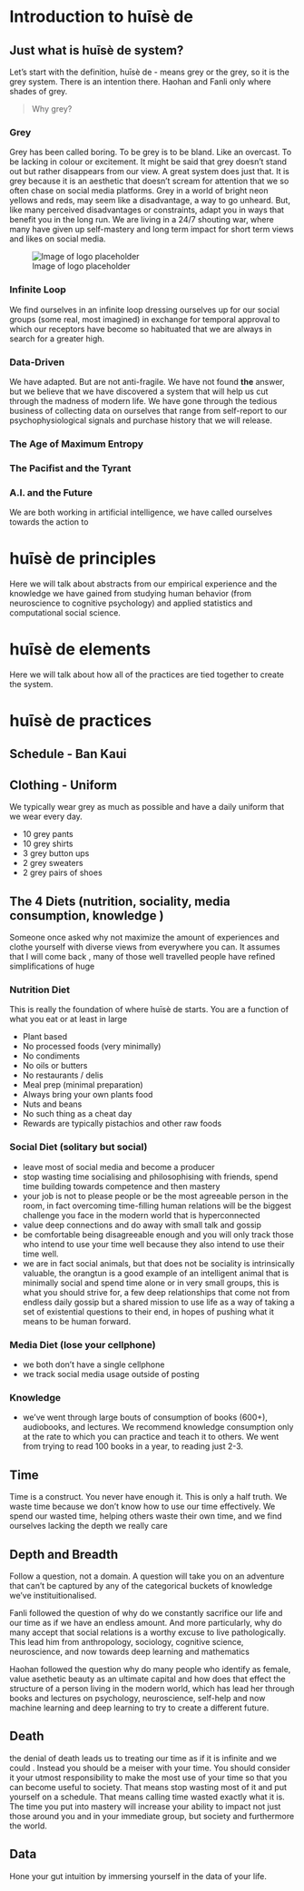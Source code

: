 # Introduction to huīsè de {#intro}

## Just what is huīsè de system?

Let's start with the definition, huīsè de - means grey or the grey, so it is the grey system. There is an intention there. Haohan and Fanli only where shades of grey. 


> Why grey?

### Grey
Grey has been called boring. To be grey is to be bland. Like an overcast. To be lacking in colour or excitement. It might be said that grey doesn't stand out but rather disappears from our view. A great system does just that. It is grey because it is an aesthetic that doesn't scream for attention that we so often chase on social media platforms. Grey in a world of bright neon yellows and reds, may seem like a disadvantage, a way to go unheard. But, like many perceived disadvantages or constraints, adapt you in ways that benefit you in the long run. We are living in a 24/7 shouting war, where many have given up self-mastery and long term impact for short term views and likes on social media. 

![Image of logo placeholder](artwork/grey.png)

### Infinite Loop
We find ourselves in an infinite loop dressing ourselves up for our social groups (some real, most imagined) in exchange for temporal approval to which our receptors have become so habituated that we are always in search for a greater high.


### Data-Driven
We have adapted. But are not anti-fragile. We have not found **the** answer, but we believe that we have discovered a system that will help us cut through the madness of modern life. We have gone through the tedious business of collecting data on ourselves that range from self-report to our psychophysiological signals and purchase history that we will release.
 

### The Age of Maximum Entropy


### The Pacifist and the Tyrant
### A.I. and the Future
We are both working in artificial intelligence, we have called ourselves towards the action to 

# huīsè de principles
Here we will talk about abstracts from our empirical experience and the knowledge we have gained from studying human behavior (from  neuroscience to cognitive psychology) and applied statistics and computational social science.

# huīsè de elements
Here we will talk about how all of the practices are tied together to create the system.

# huīsè de practices
## Schedule - Ban Kaui
## Clothing - Uniform
We typically wear grey as much as possible and have a daily uniform that we wear every day. 

- 10 grey pants
- 10 grey shirts
- 3 grey button ups
- 2 grey sweaters
- 2 grey pairs of shoes


## The 4 Diets (nutrition, sociality, media consumption, knowledge )
Someone once asked why not maximize the amount of experiences and clothe yourself with diverse views from everywhere you can. It assumes that I will come back , many of those well travelled people have refined simplifications of huge

### Nutrition Diet

This is really the foundation of where huīsè de starts. You are a function of what you eat or at least in large

- Plant based
- No processed foods (very minimally)
- No condiments
- No oils or butters
- No restaurants / delis
- Meal prep (minimal preparation)
- Always bring your own plants food 
- Nuts and beans
- No such thing as a cheat day
- Rewards are typically pistachios and other raw foods

### Social Diet (solitary but social)
- leave most of social media and become a producer
- stop wasting time socialising and philosophising with friends, spend time building towards competence and then mastery
- your job is not to please people or be the most agreeable person in the room, in fact overcoming time-filling human relations will be the biggest challenge you face in the modern world that is hyperconnected
- value deep connections and do away with small talk and gossip
- be comfortable being disagreeable enough and you will only track those who intend to use your time well because they also intend to use their time well.
- we are in fact social animals, but that does not be sociality is intrinsically valuable, the orangtun is a good example of an intelligent animal that is minimally social and spend time alone or in very small groups, this is what you should strive for, a few deep relationships that come not from endless daily gossip but a shared mission to use life as a way of taking a set of existential questions to their end, in hopes of pushing what it means to be human forward.  

### Media Diet (lose your cellphone)
- we both don't have a single cellphone
- we track social media usage outside of posting

### Knowledge
- we've went through large bouts of consumption of books (600+), audiobooks, and lectures. We recommend knowledge consumption only at the rate to which you can practice and teach it to others. We went from trying to read 100 books in a year, to reading just 2-3. 

## Time
Time is a construct. You never have enough it. This is only a half truth. We waste time because we don't know how to use our time effectively. We spend our wasted time, helping others waste their own time, and we find ourselves lacking the depth we really care 

## Depth and Breadth
Follow a question, not a domain. A question will take you on an adventure that can't be captured by any of the categorical buckets of knowledge we've instituitionalised. 

Fanli followed the question of why do we constantly sacrifice our life and our time as if we have an endless amount. And more particularly, why do many accept that social relations is a worthy excuse to live pathologically. This lead him from anthropology, sociology, cognitive science, neuroscience, and now towards deep learning  and mathematics

Haohan followed the question why do many people who identify as female, value asethetic beauty as an ultimate capital and how does that effect the structure of a person living in the modern world, which has lead her through books and lectures on psychology, neuroscience, self-help and now machine learning and deep learning to try to create a different future.


## Death
the denial of death leads us to treating our time as if it is infinite and we could . Instead you should be a meiser with your time. You should consider it your utmost responsibility to make the most use of your time so that you can become useful to society. That means stop wasting most of it and put yourself on a schedule. That means calling time wasted exactly what it is. The time you put into mastery will increase your ability to impact not just those around you and in your immediate group, but society and furthermore the world.

## Data
Hone your gut intuition by immersing yourself in the data of your life.


